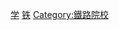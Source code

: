 {{Category explanation|[[铁路用地_(中华人民共和国)#铁路学校|中华人民共和国境内原由铁路系统设立的学校]]}}

[[Category:中华人民共和国铁道部|学]]
[[Category:中华人民共和国学校类型|铁]]
[[Category:鐵路院校|Category:鐵路院校]]